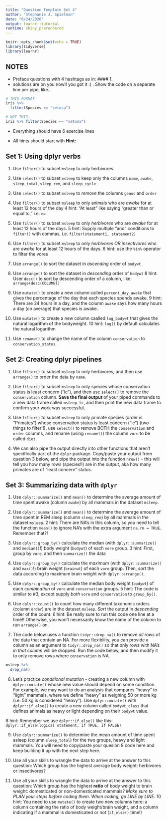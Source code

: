 ```yaml
---
title: "Question Template Set 4"
author: "Stephanie J. Spielman"
date: "6/24/2020"
output: learnr::tutorial
runtime: shiny_prerendered
---
```


```r
knitr::opts_chunk$set(echo = TRUE)
library(tidyverse)
library(learnr)
```

## NOTES
+ Preface questions with 4 hashtags as in:    #### 1. 
+ solutions are on you now!! you got it :) . Show the code on a separate line per pipe, like...
```r
# THIS FORMAT
iris %>%
  filter(Species == "setosa")

# NOT THIS:
iris %>% filter(Species == "setosa")
```
+ Everything should have 6 exercise lines

+ All hints should start with **Hint:**


## Set 1: Using dplyr verbs 

<!-- Name these dplyr1_q1-... -->

1. Use `filter()` to subset `msleep` to only herbivores.

2. Use `select()` to subset `msleep` to keep only the columns `name`, `awake`, `sleep_total`, `sleep_rem`, and `sleep_cycle`

3. Use `select()` to subset `msleep` to *remove* the columns `genus` and `order`

4. Use `filter()` to subset `msleep` to only animals who are *awake* for at least 12 hours of the day
  4 hint: "At least" like saying "greater than or equal to," i.e. `>=`.
  
5. Use `filter()` to subset `msleep` to only *herbivores* who are *awake* for at least 12 hours of the days.
  5 hint: Supply multiple "and" conditions to `filter()` with commas, i.e. `filter(statement1, statement2)`
  
6. Use `filter()` to subset `msleep` to only *herbivores OR insectivores* who are *awake* for at least 12 hours of the days.
  6 hint: use the `%in%` operator to filter the vores
  
7. Use `arrange()` to sort the dataset in *ascending* order of `bodywt`

8. Use `arrange()` to sort the dataset in *descending* order of `bodywt`
  8 hint: User `desc()` to sort by descending order of a column, like: `arrange(desc(COLUMN))`
  
9. Use `mutate()` to create a new column called `percent_day_awake` that gives the percentage of the day that each species spends awake. 
  9 hint: There are 24 hours in a day, and the column `awake` says how many hours a day (on average) that species is awake.
  
10. Use `mutate()` to create a new column caalled `log_bodywt` that gives the natural logarithm of the bodyweight.
  10 hint: `log()` by default calculates the natural logarithm

11. Use `rename()` to change the name of the column `conservation` to `conservation_status`.

## Set 2: Creating dplyr pipelines

<!-- Name these dplyr1.2_q1-... -->


1. Use `filter()` to subset `msleep` to only herbivores, and then use `arrange()` to order the data by `name`. 

2. Use `filter()` to subset `msleep` to only species whose conservation status is least concern ("lc"), and then use `select()` to remove the `conservation` column. **Save the final output** of your piped commands to a new data frame called `msleep_lc`, and then print the new data frame to confirm your work was successful.

3. Use `filter()` to subset `msleep` to only primate species (order is "Primates") whose conservation status is least concern ("lc") (two things to filter!!), use `select()` to remove BOTH the `conservation` and `order` columns, and rename (using `rename()`) the column `vore` to be called `diet`.

4. We can also pipe the output directly into other functions that aren't specifically part of the `dplyr` package. Copy/paste your output from question 3 below, and pipe the output into the function `nrow()` - this will tell you how many rows (species!!) are in the output, aka how many primates are of "least concern" status.


## Set 3: Summarizing data with `dplyr`

<!-- Name these dplyr2_q1-... -->

1. Use `dplyr::summarize()` and `mean()` to determine the average amount of time spent awake (column `awake`) by all mammals in the dataset `msleep`.

2. Use `dplyr::summarize()` and `mean()` to determine the average amount of time spent in REM sleep (column `sleep_rem`)  by all mammals in the dataset `msleep`.
  2 hint: There are NA's in this column, so you need to tell the function `mean()` to ignore NA's with the extra argument `na.rm = TRUE`. Remember that?!

3. Use `dplyr::group_by()` calculate the median (with `dplyr::summarize()` and `median()`!) body weight (`bodywt`) of each `vore` group. 
  3 hint: First, group by `vore`, and then `summarize()` the data
  
4. Use `dplyr::group_by()` calculate the *maximum* (with `dplyr::summarize()` and `max()`!) brain weight (`brainwt`) of each `vore` group. Then, *sort* the data according to maximum brain weight with `dplyr::arrange()`.

5. Use `dplyr::group_by()` calculate the median body weight (`bodywt`) of each *combination* of `vore` and `conservation` groups. 
  5 hint: The code is similar to #3, except supply *both* `vore` and `conservation` to `group_by()`.

6. Use `dplyr::count()` to count how many different taxonomic orders (column `order`) are in the dataset `msleep`. *Sort* the output in *descending* order of the count.
  6 hint: Be really sure to run this code one line at a time!! Otherwise, you won't necessarily know the name of the column to run `arrange()` on.
  
7. The code below uses a function `tidyr::drop_na()` to remove *all rows* of the data that contain an NA. For more flexibility, you can provide a column as an argument to `tidyr::drop_na()` so that only rows with NA's *in that column* will be dropped. 
Run the code below, and then modify it to only remove rows where `conservation` is NA.
```r
msleep %>%
  drop_na()
```

8. Let's practice *conditional mutation* - creating a new column with `dplyr::mutate()` whose new value should depend on some condition. For example, we may want to do an analysis that compares "heavy" to "light" mammals, where we define "heavy" as weighing 50 or more kg (i.e. 50 kg is considered "heavy"). 
Use `dplyr::mutate()` with `dplyr::if_else()` to create a new column called `bodywt_class` that defines animals as heavy or light depending on their `bodywt` value.

  8 hint: Remember we use `dplyr::if_else()` like this: `dplyr::if_else(logical statement, if TRUE, if FALSE)`
  
9. Use `dplyr::summarize()` to determine the mean amount of time spent asleep (column `sleep_total`) for the two groups, heavy and light mammals. You will need to copy/paste your quesion 8 code here and keep building it up with the next step here.


9. Use all your skills to wrangle the data to arrive at the answer to this question: Which group has the highest average body weight: herbivores or insectivores?

10. Use all your skills to wrangle the data to arrive at the answer to this question: Which group has the highest **ratio** of body weight to brain weight: domesticated or non-domesticated mammals? *Make sure to PLAN your steps before coding them. When coding, go LINE by LINE.*
  10 hint: You need to use `mutate()` to create two new columns here: a column containing the ratio of body weight/brain weight, and a column indicating if a mammal is domesticated or not (`if_else()` time!)

